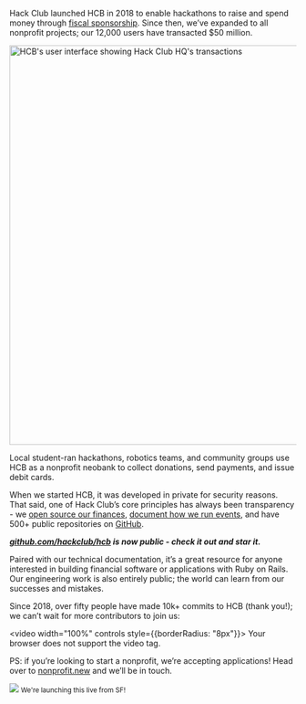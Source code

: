 Hack Club launched HCB in 2018 to enable hackathons to raise and spend money
through [fiscal sponsorship](https://hackclub.com/fiscal-sponsorship/). Since
then, we’ve expanded to all nonprofit projects; our 12,000 users have transacted
$50 million.

<p style={{textAlign: "center"}}>
  <img alt="HCB's user interface showing Hack Club HQ's transactions" src="https://hc-cdn.hel1.your-objectstorage.com/s/v3/46debb1d90e87bc170842e8a885bde1409eeeb54_mockuuups-transparent-macbook-pro-mockup.png" width="700px" />
</p>

Local student-ran hackathons, robotics teams, and community groups use HCB as a
nonprofit neobank to collect donations, send payments, and issue debit cards.

When we started HCB, it was developed in private for security reasons. That
said, one of Hack Club’s core principles has always been transparency - we [open
source our finances](https://github.com/hackclub/ledger), [document how we run
events](https://github.com/hackclub/assemble), and have 500+ public repositories
on [GitHub](https://github.com/hackclub).

***[github.com/hackclub/hcb](https://github.com/hackclub/hcb) is now public -
check it out and star it.***

Paired with our technical documentation, it’s a great resource for anyone
interested in building financial software or applications with Ruby on Rails.
Our engineering work is also entirely public; the world can learn from our
successes and mistakes.

Since 2018, over fifty people have made 10k+ commits to HCB (thank you!); we
can’t wait for more contributors to join us:

<video width="100%" controls style={{borderRadius: "8px"}}>
  <source src="https://hc-cdn.hel1.your-objectstorage.com/s/v3/8f1ab16accf55b3dd846d532ea79ce1f0de74e01_gsource.mp4" type="video/mp4" />
  Your browser does not support the video tag.
</video>

PS: if you’re looking to start a nonprofit, we’re accepting applications! Head
over to [nonprofit.new](https://nonprofit.new/) and we’ll be in touch.

<img src="https://hc-cdn.hel1.your-objectstorage.com/s/v3/19c1d07078a152b1ccbbe31429d36f36bdda6c28_img_9967.jpeg"/>
<small>We're launching this live from SF!</small>
